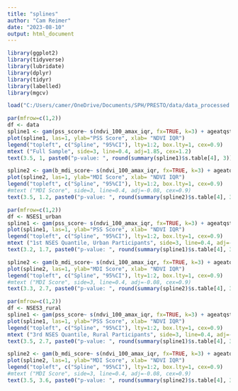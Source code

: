 ```yaml
---
title: "splines"
author: "Cam Reimer"
date: "2023-08-10"
output: html_document
---
```


```r
library(ggplot2)
library(tidyverse)
library(lubridate)
library(dplyr)
library(tidyr)
library(labelled)
library(mgcv)

load("C:/Users/camer/OneDrive/Documents/SPH/PRESTO/data/data_processed.RData")
```

```r
par(mfrow=c(1,2))
df <- data
spline1 <- gam(pss_score~ s(ndvi_100_amax_iqr, fx=TRUE, k=3) + ageatqstn + b_race_ethnic_census + b_educ + b_income + ct_HHinc + ct_lths , data = df, na.action=na.omit )
plot(spline1, las=1, ylab="PSS Score", xlab= "NDVI IQR")
legend("topleft", c("Spline", "95%CI"), lty=1:2, box.lty=1, cex=0.9)
mtext ("Full Sample", side=3, line=0.4, adj=1.85, cex=1.2)
text(3.5, 1, paste0("p-value: ", round(summary(spline1)$s.table[4], 3)), cex = 0.8)

spline2 <- gam(b_mdi_score~ s(ndvi_100_amax_iqr, fx=TRUE, k=3) + ageatqstn + b_race_ethnic_census + b_educ + b_income + ct_HHinc + ct_lths , data = df, na.action=na.omit )
plot(spline2, las=1, ylab="MDI Score", xlab= "NDVI IQR")
legend("topleft", c("Spline", "95%CI"), lty=1:2, box.lty=1, cex=0.9)
#mtext ("MDI Score", side=3, line=0.4, adj=-0.08, cex=0.9)
text(3.5, 1.2, paste0("p-value: ", round(summary(spline2)$s.table[4], 3)), cex = 0.8)

```
```r
par(mfrow=c(1,2))
df <- NSES1_urban
spline1 <- gam(pss_score~ s(ndvi_100_amax_iqr, fx=TRUE, k=3) + ageatqstn + b_race_ethnic_census + b_educ + b_income + ct_HHinc + ct_lths , data = df, na.action=na.omit )
plot(spline1, las=1, ylab="PSS Score", xlab= "NDVI IQR")
legend("topleft", c("Spline", "95%CI"), lty=1:2, box.lty=1, cex=0.9)
mtext ("1st NSES Quantile, Urban Participants", side=3, line=0.4, adj=-1.2, cex=1.2)
text(3.2, 1.7, paste0("p-value: ", round(summary(spline1)$s.table[4], 3)), cex = 0.8)

spline2 <- gam(b_mdi_score~ s(ndvi_100_amax_iqr, fx=TRUE, k=3) + ageatqstn + b_race_ethnic_census + b_educ + b_income + ct_HHinc + ct_lths , data = df, na.action=na.omit )
plot(spline2, las=1, ylab="MDI Score", xlab= "NDVI IQR")
legend("topleft", c("Spline", "95%CI"), lty=1:2, box.lty=1, cex=0.9)
#mtext ("MDI Score", side=3, line=0.4, adj=-0.08, cex=0.9)
text(3.3, 2.7, paste0("p-value: ", round(summary(spline2)$s.table[4], 3)), cex = 0.8)

```
```r
par(mfrow=c(1,2))
df <- NSES3_rural
spline1 <- gam(pss_score~ s(ndvi_100_amax_iqr, fx=TRUE, k=3) + ageatqstn + b_race_ethnic_census + b_educ + b_income + ct_HHinc + ct_lths , data = df, na.action=na.omit )
plot(spline1, las=1, ylab="PSS Score", xlab= "NDVI IQR")
legend("topleft", c("Spline", "95%CI"), lty=1:2, box.lty=1, cex=0.9)
mtext ("3rd NSES Quantile, Rural Participants", side=3, line=0.4, adj=-1.3, cex=1.2)
text(3.5, 2.7, paste0("p-value: ", round(summary(spline1)$s.table[4], 3)), cex = 0.8)

spline2 <- gam(b_mdi_score~ s(ndvi_100_amax_iqr, fx=TRUE, k=3) + ageatqstn + b_race_ethnic_census + b_educ + b_income + ct_HHinc + ct_lths , data = df, na.action=na.omit )
plot(spline2, las=1, ylab="MDI Score", xlab= "NDVI IQR")
legend("topleft", c("Spline", "95%CI"), lty=1:2, box.lty=1, cex=0.9)
#mtext ("MDI Score", side=3, line=0.4, adj=-0.08, cex=0.9)
text(3.5, 3.6, paste0("p-value: ", round(summary(spline2)$s.table[4], 3)), cex = 0.8)

```


